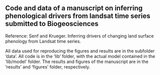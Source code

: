 ## Code and data of a manuscript on inferring phenological drivers from landsat time series submitted to Biogeosciences

Reference: Senf and Krueger. Inferring drivers of changing land surface phenology from Landsat time series.

All data used for reproducing the figures and results are in the subfolder 'data'. All code is in the 'lib' folder, with the actual model contained in the 'lib/model' folder. The results and figures of the manuscript are in the 'results' and 'figures' folder, respectively.
